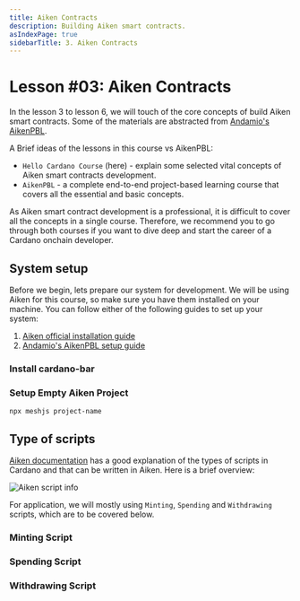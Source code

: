 ```yaml
---
title: Aiken Contracts
description: Building Aiken smart contracts.
asIndexPage: true
sidebarTitle: 3. Aiken Contracts
---
```


# Lesson #03: Aiken Contracts

In the lesson 3 to lesson 6, we will touch of the core concepts of build Aiken smart contracts. Some of the materials are abstracted from [Andamio's AikenPBL](https://app.andamio.io/course/db22e013578fcead6c2fed5446d61891ad31f3cb4955e88d980107e7).

A Brief ideas of the lessons in this course vs AikenPBL:
- `Hello Cardano Course` (here) - explain some selected vital concepts of Aiken smart contracts development.
- `AikenPBL` - a complete end-to-end project-based learning course that covers all the essential and basic concepts.

As Aiken smart contract development is a professional, it is difficult to cover all the concepts in a single course. Therefore, we recommend you to go through both courses if you want to dive deep and start the career of a Cardano onchain developer.

## System setup

Before we begin, lets prepare our system for development. We will be using Aiken for this course, so make sure you have them installed on your machine. You can follow either of the following guides to set up your system:
1. [Aiken official installation guide](https://aiken-lang.org/installation-instructions)
2. [Andamio's AikenPBL setup guide](https://app.andamio.io/course/db22e013578fcead6c2fed5446d61891ad31f3cb4955e88d980107e7/101/lesson/1)

### Install cardano-bar



### Setup Empty Aiken Project

`npx meshjs project-name`

## Type of scripts

[Aiken documentation](https://aiken-lang.github.io/stdlib/cardano/script_context.html#ScriptContext) has a good explanation of the types of scripts in Cardano and that can be written in Aiken. Here is a brief overview:

![Aiken script info](../../../../../public/lessons/03-aiken-contracts/scriptinfo.png)

For application, we will mostly using `Minting`, `Spending` and `Withdrawing` scripts, which are to be covered below.

### Minting Script

### Spending Script

### Withdrawing Script
